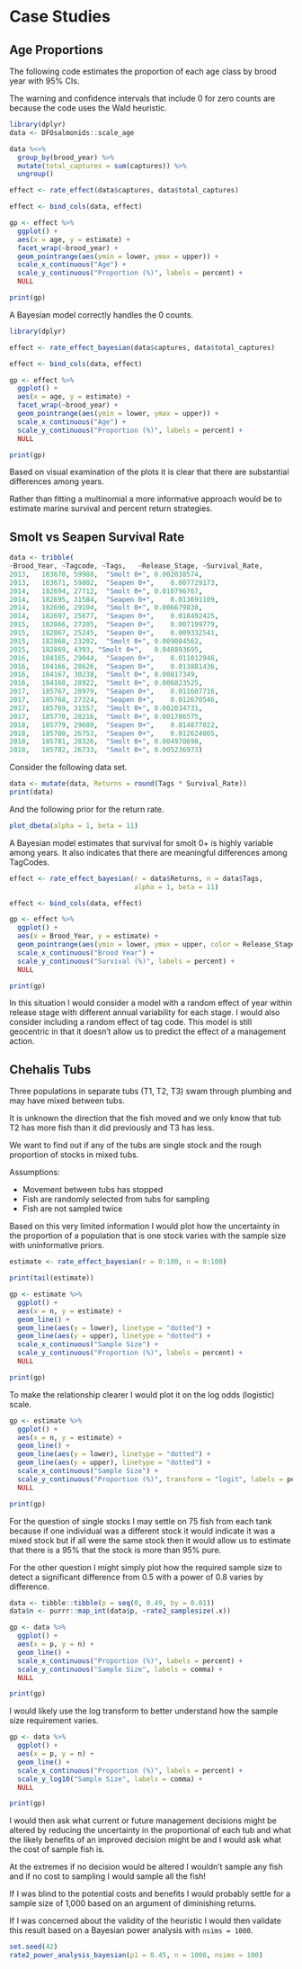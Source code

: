# Case Studies

## Age Proportions

The following code estimates the proportion of each age class by brood year with 95% CIs.

The warning and confidence intervals that include 0 for zero counts are because the code uses the Wald heuristic.

```r
library(dplyr)
data <- DFOsalmonids::scale_age

data %<>%
  group_by(brood_year) %>%
  mutate(total_captures = sum(captures)) %>%
  ungroup()

effect <- rate_effect(data$captures, data$total_captures)

effect <- bind_cols(data, effect)

gp <- effect %>%
  ggplot() +
  aes(x = age, y = estimate) +
  facet_wrap(~brood_year) +
  geom_pointrange(aes(ymin = lower, ymax = upper)) +
  scale_x_continuous("Age") +
  scale_y_continuous("Proportion (%)", labels = percent) +
  NULL

print(gp)
```

A Bayesian model correctly handles the 0 counts.

```r
library(dplyr)

effect <- rate_effect_bayesian(data$captures, data$total_captures)

effect <- bind_cols(data, effect)

gp <- effect %>%
  ggplot() +
  aes(x = age, y = estimate) +
  facet_wrap(~brood_year) +
  geom_pointrange(aes(ymin = lower, ymax = upper)) +
  scale_x_continuous("Age") +
  scale_y_continuous("Proportion (%)", labels = percent) +
  NULL

print(gp)
```

Based on visual examination of the plots it is clear that there are substantial differences among years.

Rather than fitting a multinomial a more informative approach would be to estimate marine survival and percent return strategies.

## Smolt vs Seapen Survival Rate

```r
data <- tribble(
~Brood_Year, ~Tagcode, ~Tags,	~Release_Stage,	~Survival_Rate,
2013,	183670,	59988,	"Smolt 0+",	0.002038574,
2013,	183671,	59802,	"Seapen 0+",	0.007729173,
2014,	182694,	27712,	"Smolt 0+",	0.010796767,
2014,	182695,	31584,	"Seapen 0+",	0.013691109,
2014,	182696,	29104,	"Smolt 0+",	0.006679838,
2014,	182697,	25677,	"Seapen 0+",	0.018492425,
2015,	182866,	27205,	"Seapen 0+",	0.007199779,
2015,	182867,	25245,	"Seapen 0+",	0.009332541,
2015,	182868,	23202,	"Smolt 0+",	0.009084562,
2015,	182869,	4393, "Smolt 0+",	0.048893695,
2016,	184165,	29044,	"Seapen 0+",	0.011012946,
2016,	184166,	28626,	"Seapen 0+",	0.013881436,
2016,	184167,	30238,	"Smolt 0+",	0.00817349,
2016,	184168,	28922,	"Smolt 0+",	0.006823525,
2017,	185767,	28979,	"Seapen 0+",	0.011607716,
2017,	185768,	27324,	"Seapen 0+",	0.012670546,
2017,	185769,	31557,	"Smolt 0+",	0.002034731,
2017,	185770,	28216,	"Smolt 0+",	0.001786575,
2018,	185779,	29680,	"Seapen 0+",	0.014877022,
2018,	185780,	26753,	"Seapen 0+",	0.012624005,
2018,	185781,	28326,	"Smolt 0+",	0.004970698,
2018,	185782,	26733,	"Smolt 0+",	0.005236973)
```

Consider the following data set.

```r
data <- mutate(data, Returns = round(Tags * Survival_Rate))
print(data)
```

And the following prior for the return rate.
```r
plot_dbeta(alpha = 1, beta = 11)
```

A Bayesian model estimates that survival for smolt 0+ is highly variable among years. It also indicates that there are meaningful differences among TagCodes.

```r
effect <- rate_effect_bayesian(r = data$Returns, n = data$Tags,
                               alpha = 1, beta = 11)

effect <- bind_cols(data, effect)

gp <- effect %>%
  ggplot() +
  aes(x = Brood_Year, y = estimate) +
  geom_pointrange(aes(ymin = lower, ymax = upper, color = Release_Stage, shape = Release_Stage), position = position_dodge(width = 0.25)) +
  scale_x_continuous("Brood Year") +
  scale_y_continuous("Survival (%)", labels = percent) +
  NULL

print(gp)
```

In this situation I would consider a model with a random effect of year within release stage with different annual variability for each stage.
I would also consider including a random effect of tag code. 
This model is still geocentric in that it doesn't allow us to predict the effect of a management action.

## Chehalis Tubs

Three populations in separate tubs (T1, T2, T3) swam through plumbing and may have mixed between tubs. 

It is unknown the direction that the fish moved and we only know that tub T2 has more fish than it did previously and T3 has less.  

We want to find out if any of the tubs are single stock and the rough proportion of stocks in mixed tubs.

Assumptions:

* Movement between tubs has stopped 
* Fish are randomly selected from tubs for sampling
* Fish are not sampled twice 

Based on this very limited information I would plot how the uncertainty in the proportion of a population that is one stock varies with the sample size with uninformative priors.

```r
estimate <- rate_effect_bayesian(r = 0:100, n = 0:100)

print(tail(estimate))

gp <- estimate %>%
  ggplot() +
  aes(x = n, y = estimate) +
  geom_line() +
  geom_line(aes(y = lower), linetype = "dotted") +
  geom_line(aes(y = upper), linetype = "dotted") +
  scale_x_continuous("Sample Size") +
  scale_y_continuous("Proportion (%)", labels = percent) +
  NULL

print(gp)
```

To make the relationship clearer I would plot it on the log odds (logistic) scale.

```r
gp <- estimate %>%
  ggplot() +
  aes(x = n, y = estimate) +
  geom_line() +
  geom_line(aes(y = lower), linetype = "dotted") +
  geom_line(aes(y = upper), linetype = "dotted") +
  scale_x_continuous("Sample Size") +
  scale_y_continuous("Proportion (%)", transform = "logit", labels = percent, breaks = c(0.01, 0.1,0.5,0.9, 0.95, 0.99, 0.999, 0.9999)) +
  NULL

print(gp)
```

For the question of single stocks I may settle on 75 fish from each tank because if one individual was a different stock it would indicate it was a mixed stock but if all were the same stock then it would allow us to estimate that there is a 95% that the stock is more than 95% pure.

For the other question I might simply plot how the required sample size to detect a significant difference from 0.5 with a power of 0.8 varies by difference.

```r
data <- tibble::tibble(p = seq(0, 0.49, by = 0.01))
data$n <- purrr::map_int(data$p, ~rate2_samplesize(.x))

gp <- data %>%
  ggplot() +
  aes(x = p, y = n) +
  geom_line() +
  scale_x_continuous("Proportion (%)", labels = percent) +
  scale_y_continuous("Sample Size", labels = comma) +
  NULL

print(gp)
```

I would likely use the log transform to better understand how the sample size requirement varies.

```r
gp <- data %>%
  ggplot() +
  aes(x = p, y = n) +
  geom_line() +
  scale_x_continuous("Proportion (%)", labels = percent) +
  scale_y_log10("Sample Size", labels = comma) +
  NULL

print(gp)
```

I would then ask what current or future management decisions might be altered by reducing the uncertainty in the proportional of each tub and what the likely benefits of an improved decision might be and I would ask what the cost of sample fish is.

At the extremes if no decision would be altered I wouldn't sample any fish and if no cost to sampling I would sample all the fish!

If I was blind to the potential costs and benefits I would probably settle for a sample size of 1,000 based on an argument of diminishing returns.

If I was concerned about the validity of the heuristic I would then validate this result based on a Bayesian power analysis with `nsims = 1000`.

```r
set.seed(42)
rate2_power_analysis_bayesian(p1 = 0.45, n = 1000, nsims = 100)
```
